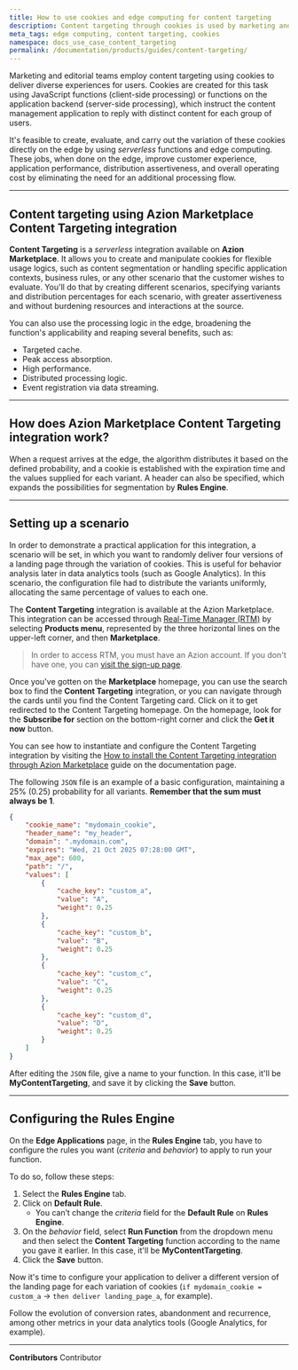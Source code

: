 ```yaml
---
title: How to use cookies and edge computing for content targeting
description: Content targeting through cookies is used by marketing and editorial teams to provide different experiences for users.
meta_tags: edge computing, content targeting, cookies
namespace: docs_use_case_content_targeting
permalink: /documentation/products/guides/content-targeting/
---
```


Marketing and editorial teams employ content targeting using cookies to deliver diverse experiences for users. Cookies are created for this task using JavaScript functions (client-side processing) or functions on the application backend (server-side processing), which instruct the content management application to reply with distinct content for each group of users.

It's feasible to create, evaluate, and carry out the variation of these cookies directly on the edge by using *serverless* functions and edge computing. These jobs, when done on the edge, improve customer experience, application performance, distribution assertiveness, and overall operating cost by eliminating the need for an additional processing flow.

---

## Content targeting using Azion Marketplace Content Targeting integration

**Content Targeting** is a *serverless* integration available on **Azion Marketplace**. It allows you to create and manipulate cookies for flexible usage logics, such as content segmentation or handling specific application contexts, business rules, or any other scenario that the customer wishes to evaluate. You'll do that by creating different scenarios, specifying variants and distribution percentages for each scenario, with greater assertiveness and without burdening resources and interactions at the source.

You can also use the processing logic in the edge, broadening the function's applicability and reaping several benefits, such as:

- Targeted cache.
- Peak access absorption. 
- High performance.
- Distributed processing logic.
- Event registration via data streaming.

---

## How does Azion Marketplace Content Targeting integration work?

When a request arrives at the edge, the algorithm distributes it based on the defined probability, and a cookie is established with the expiration time and the values supplied for each variant. A header can also be specified, which expands the possibilities for segmentation by **Rules Engine**.

---

## Setting up a scenario

In order to demonstrate a practical application for this integration, a scenario will be set, in which you want to randomly deliver four versions of a landing page through the variation of cookies. This is useful for behavior analysis later in data analytics tools (such as Google Analytics). In this scenario, the configuration file had to distribute the variants uniformly, allocating the same percentage of values to each one.

The **Content Targeting** integration is available at the Azion Marketplace. This integration can be accessed through [Real-Time Manager (RTM)](https://manager.azion.com/) by selecting **Products menu**, represented by the three horizontal lines on the upper-left corner, and then **Marketplace**.

> In order to access RTM, you must have an Azion account. If you don't have one, you can [visit the sign-up page](https://manager.azion.com/signup).

Once you've gotten on the **Marketplace** homepage, you can use the search box to find the **Content Targeting** integration, or you can navigate through the cards until you find the Content Targeting card. Click on it to get redirected to the Content Targeting homepage. On the homepage, look for the **Subscribe for** section on the bottom-right corner and click the **Get it now** button.

You can see how to instantiate and configure the Content Targeting integration by visiting the [How to install the Content Targeting integration through Azion Marketplace](/en/documentation/products/guides/content_target_mktp/) guide on the documentation page.

The following `JSON` file is an example of a basic configuration, maintaining a 25% (0.25) probability for all variants. **Remember that the sum must always be 1**.

``` json
{
	"cookie_name": "mydomain_cookie",
	"header_name": "my_header",
	"domain": ".mydomain.com",
    "expires": "Wed, 21 Oct 2025 07:28:00 GMT",
    "max_age": 600,
    "path": "/",
    "values": [
        {
            "cache_key": "custom_a",
            "value": "A",
            "weight": 0.25
        },
        {
            "cache_key": "custom_b",
            "value": "B",
            "weight": 0.25
        },
        {
            "cache_key": "custom_c",
            "value": "C",
            "weight": 0.25
        },
        {
            "cache_key": "custom_d",
            "value": "D",
            "weight": 0.25
        }
    ]
}
```

After editing the `JSON` file, give a name to your function. In this case, it'll be **MyContentTargeting**, and save it by clicking the **Save** button.

---

## Configuring the Rules Engine

On the **Edge Applications** page, in the **Rules Engine** tab, you have to configure the rules you want (*criteria* and *behavior*) to apply to run your function.

To do so, follow these steps:

1. Select the **Rules Engine** tab.
2. Click on **Default Rule**.
    - You can’t change the *criteria* field for the **Default Rule** on **Rules Engine**.
3. On the *behavior* field, select **Run Function** from the dropdown menu and then select the **Content Targeting** function according to the name you gave it earlier. In this case, it'll be **MyContentTargeting**.
4. Click the **Save** button.

Now it's time to configure your application to deliver a different version of the landing page for each variation of cookies (`if mydomain_cookie = custom_a` -> `then deliver landing_page_a`, for example).

Follow the evolution of conversion rates, abandonment and recurrence, among other metrics in your data analytics tools (Google Analytics, for example).



---


**Contributors** <ContributorList>Contributor</ContributorList>
